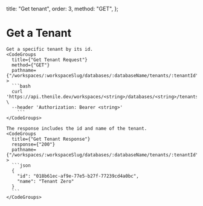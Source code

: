   title: "Get tenant",
  order: 3,
  method: "GET",
};

# Get a Tenant

<div className="grid grid-cols-2 gap-4">

    Get a specific tenant by its id.
    <CodeGroups
      title={"Get Tenant Request"}
      method={"GET"}
      pathname={"/workspaces/:workspaceSlug/databases/:databaseName/tenants/:tenantId"}
    >
      ```bash
      curl 'https://api.thenile.dev/workspaces/<string>/databases/<string>/tenants/<string>' \
      --header 'Authorization: Bearer <string>'
        ```
    </CodeGroups>

    The response includes the id and name of the tenant.
    <CodeGroups
      title={"Get Tenant Response"}
      response={"200"}
      pathname={"/workspaces/:workspaceSlug/databases/:databaseName/tenants/:tenantId"}
    >
      ```json
      {
        "id": "018b61ec-af9e-77e5-b27f-77239cd4a0bc",
        "name": "Tenant Zero"
      }
      ```
    </CodeGroups>

</div>

